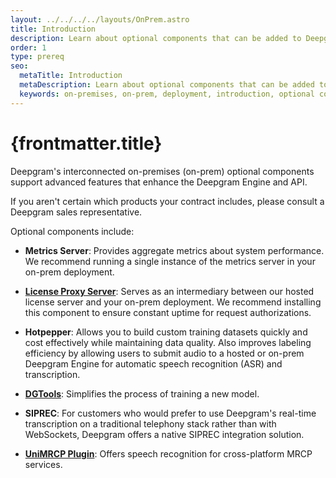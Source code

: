 ```yaml
---
layout: ../../../../layouts/OnPrem.astro
title: Introduction
description: Learn about optional components that can be added to Deepgram on-premises deployments.
order: 1
type: prereq
seo:
  metaTitle: Introduction
  metaDescription: Learn about optional components that can be added to Deepgram on-premises deployments.
  keywords: on-premises, on-prem, deployment, introduction, optional components, optional
---
```



# {frontmatter.title}

Deepgram's interconnected on-premises (on-prem) optional components support advanced features that enhance the Deepgram Engine and API.

<Alert type="info">

If you aren't certain which products your contract includes, please consult a Deepgram sales representative.

</Alert>

Optional components include:

- **Metrics Server**: Provides aggregate metrics about system performance. We recommend running a single instance of the metrics server in your on-prem deployment.

- **[License Proxy Server](/on-prem/optional-components/license-proxy-server/)**: Serves as an intermediary between our hosted license server and your on-prem deployment. We recommend installing this component to ensure constant uptime for request authorizations.

- **Hotpepper**: Allows you to build custom training datasets quickly and cost effectively while maintaining data quality. Also improves labeling efficiency by allowing users to submit audio to a hosted or on-prem Deepgram Engine for automatic speech recognition (ASR) and transcription.

- **[DGTools](/on-prem/optional-components/dgtools/)**: Simplifies the process of training a new model.

- **SIPREC**: For customers who would prefer to use Deepgram's real-time transcription on a traditional telephony stack rather than with WebSockets, Deepgram offers a native SIPREC integration solution.

- **[UniMRCP Plugin](/on-prem/optional-components/unimrcp/)**: Offers speech recognition for cross-platform MRCP services.

